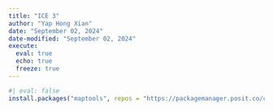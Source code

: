 ```yaml
---
title: "ICE 3"
author: "Yap Hong Xian"
date: "September 02, 2024"
date-modified: "September 02, 2024"
execute: 
  eval: true
  echo: true
  freeze: true
---
```


```r
#| eval: false
install.packages("maptools", repos = "https://packagemanager.posit.co/cran/2023-10-13")
```

```r

```

